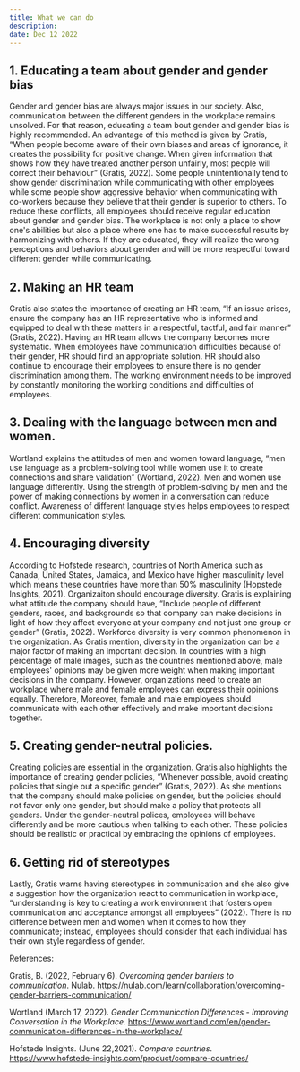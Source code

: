 ```yaml
---
title: What we can do
description:
date: Dec 12 2022
---
```


## 1. **Educating a team about gender and gender bias** 

Gender and gender bias are always major issues in our society. Also, communication between the different genders in the workplace remains unsolved. For that reason, educating a team bout gender and gender bias is highly recommended. An advantage of this method is given by Gratis, “When people become aware of their own biases and areas of ignorance, it creates the possibility for positive change. When given information that shows how they have treated another person unfairly, most people will correct their behaviour” (Gratis, 2022). Some people unintentionally tend to show gender discrimination while communicating with other employees while some people show aggressive behavior when communicating with co-workers because they believe that their gender is superior to others. To reduce these conflicts, all employees should receive regular education about gender and gender bias. The workplace is not only a place to show one's abilities but also a place where one has to make successful results by harmonizing with others. If they are educated, they will realize the wrong perceptions and behaviors about gender and will be more respectful toward different gender while communicating. 

## 2. **Making an HR team** 

Gratis also states the importance of creating an HR team, “If an issue arises, ensure the company has an HR representative who is informed and equipped to deal with these matters in a respectful, tactful, and fair manner” (Gratis, 2022). Having an HR team allows the company becomes more systematic. When employees have communication difficulties because of their gender, HR should find an appropriate solution. HR should also continue to encourage their employees to ensure there is no gender discrimination among them. The working environment needs to be improved by constantly monitoring the working conditions and difficulties of employees.

## 3. **Dealing with the language between men and women.** 

Wortland explains the attitudes of men and women toward language, “men use language as a problem-solving tool while women use it to create connections and share validation” (Wortland, 2022). Men and women use language differently. Using the strength of problem-solving by men and the power of making connections by women in a conversation can reduce conflict. Awareness of different language styles helps employees to respect different communication styles. 

## 4. **Encouraging diversity** 

According to Hofstede research, countries of North America such as Canada, United States, Jamaica, and Mexico have higher masculinity level which means these countries have more than 50% masculinity (Hopstede Insights, 2021). Organizaiton should encourage diversity. Gratis is explaining what attitude the company should have, “Include people of different genders, races, and backgrounds so that company can make decisions in light of how they affect everyone at your company and not just one group or gender” (Gratis, 2022). Workforce diversity is very common phenomenon in the organization. As Gratis mention, diversity in the organization can be a major factor of making an important decision. In countries with a high percentage of male images, such as the countries mentioned above, male employees' opinions may be given more weight when making important decisions in the company. However, organizations need to create an workplace where male and female employees can express their opinions equally. Therefore, Moreover, female and male employees should communicate with each other effectively and make important decisions together.

## 5. **Creating gender-neutral policies.**

Creating policies are essential in the organization. Gratis also highlights the importance of creating gender policies, “Whenever possible, avoid creating policies that single out a specific gender” (Gratis, 2022). As she mentions that the company should make policies on gender, but the policies should not favor only one gender, but should make a policy that protects all genders. Under the gender-neutral polices, employees will behave differently and be more cautious when talking to each other. These policies should be realistic or practical by embracing the opinions of employees.

## 6. **Getting rid of stereotypes** 

Lastly, Gratis warns having stereotypes in communication and she also give a suggestion how the organization react to communication in workplace, “understanding is key to creating a work environment that fosters open communication and acceptance amongst all employees” (2022). There is no difference between men and women when it comes to how they communicate; instead, employees should consider that each individual has their own style regardless of gender.


References:

Gratis, B. (2022, February 6). *Overcoming gender barriers to communication*. Nulab. https://nulab.com/learn/collaboration/overcoming-gender-barriers-communication/

Wortland (March 17, 2022). *Gender Communication Differences - Improving Conversation in the Workplace.* https://www.wortland.com/en/gender-communication-differences-in-the-workplace/

Hofstede Insights. (June 22,2021). *Compare countries*. https://www.hofstede-insights.com/product/compare-countries/